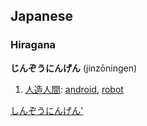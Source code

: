 ==Japanese==

{{ja-attention|Hiragana header should be replaced with POS header|key=p}}
===Hiragana===
[[Category:Japanese hiragana|しんぞうにんげん']]
'''じんぞうにんげん''' (jinzōningen)

# [[人造人間]]: [[android]], [[robot]]